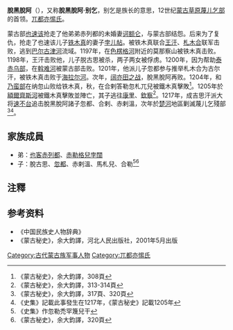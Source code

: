 {{for|金帐汗国大汗|脱脱乞}}
'''脫黑脫阿'''（{{bd|？||1208年||catIdx=T}}），又称'''脫黑脫阿·别乞'''，别乞是族长的意思，12世纪[[蒙古草原|蒙古草原]][[蔑儿乞部|蔑儿乞部]]的首领。[[兀都亦惕氏|兀都亦惕氏]]。

蒙古部[[也速该|也速该]]抢走了他弟弟赤列都的未婚妻[[诃额仑|诃额仑]]，与蒙古部结怨。后来为了复仇，抢走了也速该儿子[[铁木真|铁木真]]的妻子[[孛儿帖|孛儿帖]]。被铁木真联合[[王罕|王汗]]、[[札木合|札木合]]联军击败，逃到[[巴尔古津河|巴尔古津河]]流域。1197年，在[[色楞格河|色楞格河]]附近的莫那察山被铁木真击败。1198年，王汗击败他，儿子脱古思被杀，两子两女被俘虏。1200年，因为帮助[[泰赤乌部|泰赤乌部]]，在[[斡难河|斡难河]]被蒙古部击败。1201年，他派儿子忽都参与推举札木合为古尔汗，被铁木真击败于[[海拉尔河|海拉尔河]]。次年，[[阔亦田之战|阔亦田之战]]，脫黑脫阿再败。1204年，和[[乃蛮部|乃蛮部]]在纳忽山败给铁木真，秋，在合剌答勒忽札兀兒被鐵木真擊敗<ref>《蒙古秘史》，余大鈞譯，308頁</ref>。1205年於[[額爾齊斯河|額爾齊斯河]]被鐵木真擊敗並陣亡，其子逃往[[康里|康里]]、[[欽察|欽察]]<ref>《蒙古秘史》，余大鈞譯，313-314頁</ref>。1217年，成吉思汗派大将[[速不台|速不台]]追击脫黑脫阿諸子忽都、合剌、赤剌溫，次年於[[楚河|楚河]]地區剿滅蔑儿乞殘部<ref>《蒙古秘史》，余大鈞譯，317頁、320頁</ref><ref>《史集》記載此事發生在1217年，《蒙古秘史》記載1205年</ref>。

==家族成員==
*弟：[[赤列都|也客赤列都]]、[[赤勒格儿·孛阔|赤勒格兒孛闊]]
*子：脫古思、[[忽都|忽都]]、赤剌溫、馬札兒、合勒<ref>《史集》作忽勒禿罕篾兒干</ref><ref>《蒙古秘史》，余大鈞譯，320頁</ref>

== 注釋 ==
{{reflist}}
== 参考资料 ==
*《中国民族史人物辞典》
*《蒙古秘史》，余大鈞譯，河北人民出版社，2001年5月出版

[[Category:古代蒙古族军事人物|Category:古代蒙古族军事人物]]
[[Category:兀都亦惕氏|Category:兀都亦惕氏]]